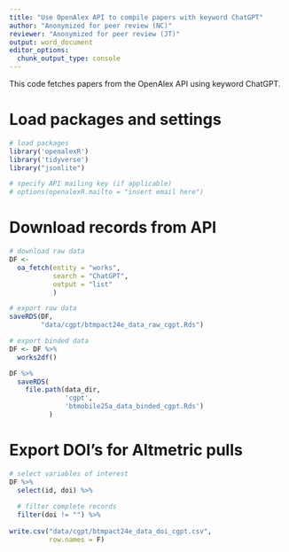 ```yaml
---
title: "Use OpenAlex API to compile papers with keyword ChatGPT"
author: "Anonymized for peer review (NC)"
reviewer: "Anonymized for peer review (JT)"
output: word_document
editor_options: 
  chunk_output_type: console
---
```

This code fetches papers from the OpenAlex API using keyword ChatGPT.

# Load packages and settings
```r
# load packages
library('openalexR')
library('tidyverse')
library("jsonlite")

# specify API mailing key (if applicable)
# options(openalexR.mailto = "insert email here")
```

# Download records from API
```r
# download raw data
DF <- 
  oa_fetch(entity = "works",
           search = "ChatGPT",
           output = "list"
           )

# export raw data
saveRDS(DF,
        "data/cgpt/btmpact24e_data_raw_cgpt.Rds")

# export binded data
DF <- DF %>% 
  works2df() 

DF %>% 
  saveRDS(
    file.path(data_dir,
              'cgpt',
              'btmobile25a_data_binded_cgpt.Rds')
          )
```

# Export DOI's for Altmetric pulls
```r
# select variables of interest
DF %>% 
  select(id, doi) %>%
  
  # filter complete records
  filter(doi != "") %>% 
  
write.csv("data/cgpt/btmpact24e_data_doi_cgpt.csv",
          row.names = F)
```
